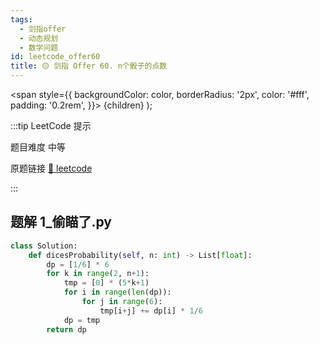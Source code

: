 ```yaml
---
tags:
  - 剑指offer
  - 动态规划
  - 数学问题
id: leetcode_offer60
title: 🟡 剑指 Offer 60. n个骰子的点数
---
```


  <span
    style={{
      backgroundColor: color,
      borderRadius: '2px',
      color: '#fff',
      padding: '0.2rem',
    }}>
    {children}
  </span>
);

:::tip LeetCode 提示

题目难度 <Highlight color="#ffc01e">中等</Highlight>

原题链接 [🔗 leetcode](https://leetcode-cn.com/problems/nge-tou-zi-de-dian-shu-lcof/)

:::



## 题解 1_偷瞄了.py

```py
class Solution:
    def dicesProbability(self, n: int) -> List[float]:
        dp = [1/6] * 6
        for k in range(2, n+1):
            tmp = [0] * (5*k+1)
            for i in range(len(dp)):
                for j in range(6):
                    tmp[i+j] += dp[i] * 1/6
            dp = tmp
        return dp
```


